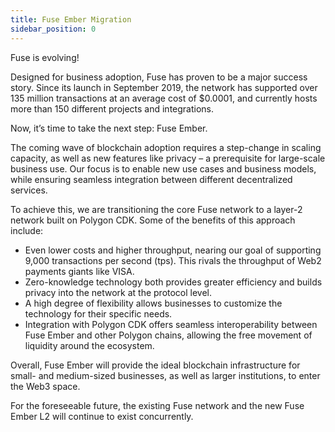 ```yaml
---
title: Fuse Ember Migration
sidebar_position: 0
---
```


Fuse is evolving!

Designed for business adoption, Fuse has proven to be a major success story. Since its launch in September 2019, the network has supported over 135 million transactions at an average cost of $0.0001, and currently hosts more than 150 different projects and integrations.

Now, it’s time to take the next step: Fuse Ember.

The coming wave of blockchain adoption requires a step-change in scaling capacity, as well as new features like privacy – a prerequisite for large-scale business use. Our focus is to enable new use cases and business models, while ensuring seamless integration between different decentralized services.

To achieve this, we are transitioning the core Fuse network to a layer-2 network built on Polygon CDK. Some of the benefits of this approach include:

- Even lower costs and higher throughput, nearing our goal of supporting 9,000 transactions per second (tps). This rivals the throughput of Web2 payments giants like VISA.
- Zero-knowledge technology both provides greater efficiency and builds privacy into the network at the protocol level.
- A high degree of flexibility allows businesses to customize the technology for their specific needs.
- Integration with Polygon CDK offers seamless interoperability between Fuse Ember and other Polygon chains, allowing the free movement of liquidity around the ecosystem.

Overall, Fuse Ember will provide the ideal blockchain infrastructure for small- and medium-sized businesses, as well as larger institutions, to enter the Web3 space.

For the foreseeable future, the existing Fuse network and the new Fuse Ember L2 will continue to exist concurrently.
